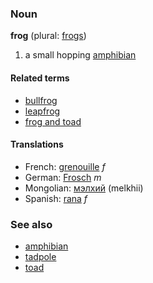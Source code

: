 ===Noun===
'''frog''' (plural: [[frogs]])

# a small hopping [[amphibian]]

====Related terms====
*[[bullfrog]]
*[[leapfrog]]
*[[frog and toad]]

====Translations====
*French: [[grenouille]] ''f''
*German: [[Frosch]] ''m''
*Mongolian: [[мэлхий]] (melkhii)
*Spanish: [[rana]] ''f''

===See also===
*[[amphibian]]
*[[tadpole]]
*[[toad]]